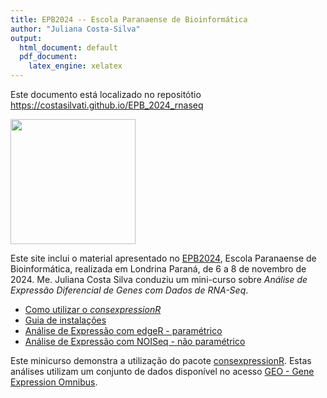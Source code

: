 ```yaml
---
title: EPB2024 -- Escola Paranaense de Bioinformática
author: "Juliana Costa-Silva"
output:
  html_document: default
  pdf_document: 
    latex_engine: xelatex
---
```



Este documento está localizado no repositótio
[https://costasilvati.github.io/EPB_2024_rnaseq](https://costasilvati.github.io/EPB_2024_rnaseq)

![](man/figures/qrcode.png){width=200px}

Este site inclui o material apresentado no [EPB2024](https://www.even3.com.br/epbioinfo2024/), 
Escola Paranaense de Bioinformática, realizada em Londrina Paraná,
de 6 a 8 de novembro de 2024. Me. Juliana Costa Silva conduziu um mini-curso sobre 
*Análise de Expressão Diferencial de Genes com Dados de RNA-Seq*.

- [Como utilizar o *consexpressionR*][A]
- [Guia de instalações][B]
- [Análise de Expressão com edgeR - paramétrico][C]
- [Análise de Expressão com NOISeq - não paramétrico][D]


Este minicurso demonstra a utilização do pacote 
[consexpressionR](https://github.com/costasilvati/consexpressionR/). 
Estas análises utilizam um conjunto de dados disponível no acesso
[GEO - Gene Expression Omnibus](https://www.ncbi.nlm.nih.gov/geo/query/acc.cgi?acc=GSE95077).


<!-- 
- [B. Using R to Understand Bioinformatic Results][B]
- [C. R / Bioconductor for Genomic Analysis][C]
-->
[A]: vignettes/a_talk.html
[B]: vignettes/b_install.html
[C]: vignettes/c_edger.html
[D]: vignettes/c_NOISeq.html
<!-- 
[B]: articles/b_course_part_1.html
[C]: articles/c_course_part_2.html
-->
